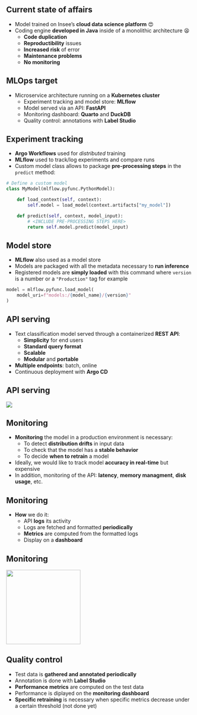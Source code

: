 
## Current state of affairs

- Model trained on Insee's [**cloud data science platform**]{.orange} 😍
- Coding engine [**developed in Java**]{.orange} inside of a monolithic architecture 😫
  - [**Code duplication**]{.blue2}
  - [**Reproductibility**]{.blue2} issues
  - [**Increased risk**]{.blue2} of error
  - [**Maintenance problems**]{.blue2}
  - [**No monitoring**]{.blue2}

## MLOps target

- Microservice architecture running on a [**Kubernetes cluster**]{.orange}
  - Experiment tracking and model store: [**MLflow**]{.blue2}
  - Model served via an API: [**FastAPI**]{.blue2}
  - Monitoring dashboard: [**Quarto**]{.blue2} and [**DuckDB**]{.blue2}
  - Quality control: annotations with [**Label Studio**]{.blue2}

## Experiment tracking

- [**Argo Workflows**]{.orange} used for *distributed* training
- [**MLflow**]{.orange} used to track/log experiments and compare runs
- Custom model class allows to package [**pre-processing steps**]{.orange} in the `predict` method:

```python
# Define a custom model
class MyModel(mlflow.pyfunc.PythonModel):

    def load_context(self, context):
        self.model = load_model(context.artifacts["my_model"])

    def predict(self, context, model_input):
        # <INCLUDE PRE-PROCESSING STEPS HERE>
        return self.model.predict(model_input)
```

## Model store

- [**MLflow**]{.orange} also used as a model store
- Models are packaged with all the metadata necessary to [**run inference**]{.orange}
- Registered models are [**simply loaded**]{.orange} with this command where `version` is a number or a `"Production"` tag for example

```python
model = mlflow.pyfunc.load_model(
    model_uri=f"models:/{model_name}/{version}"
)
```

## API serving

- Text classification model served through a containerized [**REST API**]{.orange}:
  - [**Simplicity**]{.blue2} for end users
  - [**Standard query format**]{.blue2}
  - [**Scalable**]{.blue2}
  - [**Modular**]{.blue2} and [**portable**]{.blue2}
- [**Multiple endpoints**]{.orange}: batch, online
- Continuous deployment with [**Argo CD**]{.orange}

## API serving

![](../img/API.png){fig-align="center"}

## Monitoring 

- [**Monitoring**]{.orange} the model in a production environment is necessary:
  - To detect [**distribution drifts**]{.blue2} in input data
  - To check that the model has a [**stable behavior**]{.blue2}
  - To decide [**when to retrain**]{.blue2} a model
- Ideally, we would like to track model [**accuracy in real-time**]{.orange} but expensive
- In addition, monitoring of the API: [**latency**]{.orange}, [**memory managment**]{.orange}, [**disk usage**]{.orange}, etc.

## Monitoring 

- [**How**]{.orange} we do it:
  - API [**logs**]{.blue2} its activity
  - Logs are fetched and formatted [**periodically**]{.blue2}
  - [**Metrics**]{.blue2} are computed from the formatted logs
  - Display on a [**dashboard**]{.blue2}

## Monitoring 

![](../img/dashboard-en.png){height="200" fig-align="center"}

## Quality control

- Test data is [**gathered and annotated periodically**]{.orange}
- Annotation is done with [**Label Studio**]{.orange}
- [**Performance metrics**]{.orange} are computed on the test data
- Performance is diplayed on the [**monitoring dashboard**]{.orange}
- [**Specific retraining**]{.orange} is necessary when specific metrics decrease under a certain threshold (not done yet)
